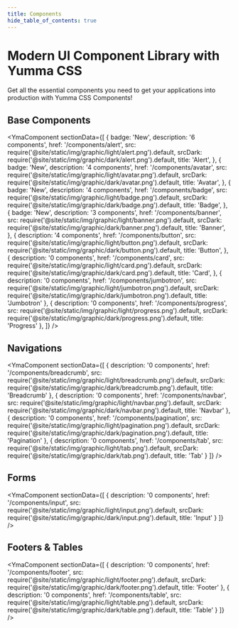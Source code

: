 ```yaml
---
title: Components
hide_table_of_contents: true
---
```



# Modern UI Component Library with Yumma CSS

Get all the essential components you need to get your applications into production with Yumma CSS Components!

## Base Components

<YmaComponent
  sectionData={[
    {
      badge: 'New',
      description: '6 components',
      href: '/components/alert',
      src: require('@site/static/img/graphic/light/alert.png').default,
      srcDark: require('@site/static/img/graphic/dark/alert.png').default,
      title: 'Alert',
    },
    {
      badge: 'New',
      description: '4 components',
      href: '/components/avatar',
      src: require('@site/static/img/graphic/light/avatar.png').default,
      srcDark: require('@site/static/img/graphic/dark/avatar.png').default,
      title: 'Avatar',
    },
    {
      badge: 'New',
      description: '4 components',
      href: '/components/badge',
      src: require('@site/static/img/graphic/light/badge.png').default,
      srcDark: require('@site/static/img/graphic/dark/badge.png').default,
      title: 'Badge',
    },
    {
      badge: 'New',
      description: '3 components',
      href: '/components/banner',
      src: require('@site/static/img/graphic/light/banner.png').default,
      srcDark: require('@site/static/img/graphic/dark/banner.png').default,
      title: 'Banner',
    },
    {
      description: '4 components',
      href: '/components/button',
      src: require('@site/static/img/graphic/light/button.png').default,
      srcDark: require('@site/static/img/graphic/dark/button.png').default,
      title: 'Button',
    },
    {
      description: '0 components',
      href: '/components/card',
      src: require('@site/static/img/graphic/light/card.png').default,
      srcDark: require('@site/static/img/graphic/dark/card.png').default,
      title: 'Card',
    },
    {
      description: '0 components',
      href: '/components/jumbotron',
      src: require('@site/static/img/graphic/light/jumbotron.png').default,
      srcDark: require('@site/static/img/graphic/dark/jumbotron.png').default,
      title: 'Jumbotron'
    },
    {
      description: '0 components',
      href: '/components/progress',
      src: require('@site/static/img/graphic/light/progress.png').default,
      srcDark: require('@site/static/img/graphic/dark/progress.png').default,
      title: 'Progress'
    },
 ]}
/>

## Navigations

<YmaComponent
 sectionData={[
    {
      description: '0 components',
      href: '/components/breadcrumb',
      src: require('@site/static/img/graphic/light/breadcrumb.png').default,
      srcDark: require('@site/static/img/graphic/dark/breadcrumb.png').default,
      title: 'Breadcrumb'
    },
    {
      description: '0 components',
      href: '/components/navbar',
      src: require('@site/static/img/graphic/light/navbar.png').default,
      srcDark: require('@site/static/img/graphic/dark/navbar.png').default,
      title: 'Navbar'
    },
    {
      description: '0 components',
      href: '/components/pagination',
      src: require('@site/static/img/graphic/light/pagination.png').default,
      srcDark: require('@site/static/img/graphic/dark/pagination.png').default,
      title: 'Pagination'
    },
    {
      description: '0 components',
      href: '/components/tab',
      src: require('@site/static/img/graphic/light/tab.png').default,
      srcDark: require('@site/static/img/graphic/dark/tab.png').default,
      title: 'Tab'
    }
 ]}
/>

## Forms

<YmaComponent
 sectionData={[
  {
    description: '0 components',
    href: '/components/input',
    src: require('@site/static/img/graphic/light/input.png').default,
    srcDark: require('@site/static/img/graphic/dark/input.png').default,
    title: 'Input'
  }
 ]}
/>

## Footers & Tables

<YmaComponent
 sectionData={[
    {
      description: '0 components',
      href: '/components/footer',
      src: require('@site/static/img/graphic/light/footer.png').default,
      srcDark: require('@site/static/img/graphic/dark/footer.png').default,
      title: 'Footer'
    },
    {
      description: '0 components',
      href: '/components/table',
      src: require('@site/static/img/graphic/light/table.png').default,
      srcDark: require('@site/static/img/graphic/dark/table.png').default,
      title: 'Table'
    }
 ]}
/>